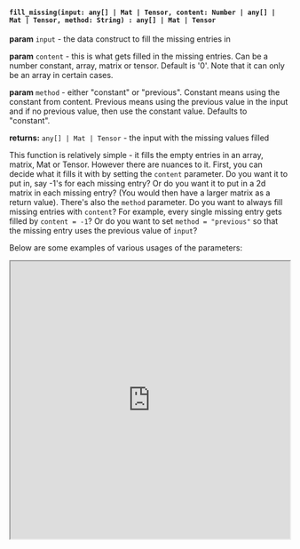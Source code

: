 

#### `fill_missing(input: any[] | Mat | Tensor, content: Number | any[] | Mat | Tensor, method: String) : any[] | Mat | Tensor`

**param** `input` - the data construct to fill the missing entries in  

**param** `content` - this is what gets filled in the missing entries. Can be a number constant, array, matrix or tensor. Default is '0'. Note that it can only be an array in certain cases.

**param** `method` - either "constant" or "previous". Constant means using the constant from content. Previous means using the previous value in the input and if no previous value, then use the constant value. Defaults to "constant".

**returns:** `any[] | Mat | Tensor` - the input with the missing values filled

This function is relatively simple - it fills the empty entries in an array, matrix, Mat or Tensor. However there are nuances to it. First, you can decide what it fills it with by setting the `content` parameter. Do you want it to put in, say -1's for each missing entry? Or do you want it to put in a 2d matrix in each missing entry? (You would then have a larger matrix as a return value). There's also the `method` parameter. Do you want to always fill missing entries with `content`? For example, every single missing entry gets filled by `content = -1`? Or do you want to set `method = "previous"` so that the missing entry uses the previous value of `input`?

Below are some examples of various usages of the parameters:


<iframe src="https://hlab.app/s/docs/fill_missing_hbook"
    width="100%"
    height="500px">
</iframe>